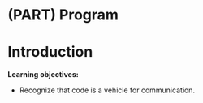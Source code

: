 # (PART) Program {-}

# Introduction

**Learning objectives:**

- Recognize that code is a vehicle for communication.

